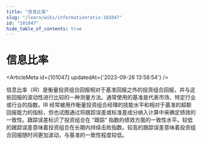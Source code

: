 ```yaml
---
title: "信息比率"
slug: "/learn/wiki/informationratio-101047"
id: "101047"
hide_table_of_contents: true
---
```



# 信息比率

<ArticleMeta id={101047} updatedAt={'2023-09-26 13:58:54'} />
<div className='border-solid border-b border-t-0 my-4 border-[var(--ifm-color-gray-300)]' />

信息比率（IR）是衡量投资组合回报相对于基准回报之外的投资组合回报，并与这些回报的波动性进行比较的一种测量方法。通常使用的基准是代表市场、特定行业或行业的指数。IR 经常被用作衡量投资组合经理的技能水平和相对于基准的超额回报能力的指标，但也试图通过将跟踪误差或标准差成分纳入计算中来确定绩效的一致性。跟踪误差标识了投资组合在 “跟踪” 指数的绩效方面的一致性水平。较低的跟踪误差意味着投资组合在长期内持续击败指数。较高的跟踪误差意味着投资组合回报随时间更加波动，与基准的一致性程度较低。

